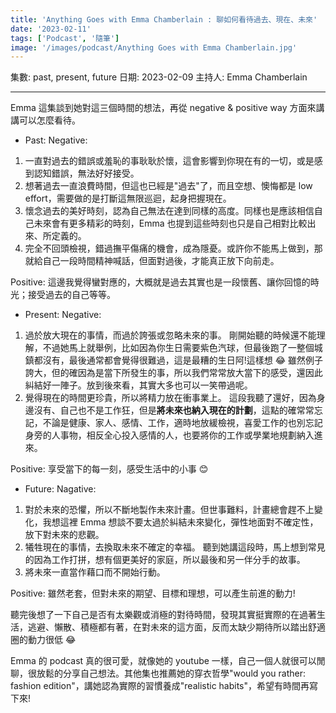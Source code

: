 ```yaml
---
title: 'Anything Goes with Emma Chamberlain : 聊如何看待過去、現在、未來'
date: '2023-02-11'
tags: ['Podcast', '隨筆']
image: '/images/podcast/Anything Goes with Emma Chamberlain.jpg'
---
```


集數: past, present, future
日期: 2023-02-09
主持人: Emma Chamberlain

---

Emma 這集談到她對這三個時間的想法，再從 negative & positive way 方面來講講可以怎麼看待。

- Past:
  Negative:

1. 一直對過去的錯誤或羞恥的事耿耿於懷，這會影響到你現在有的一切，或是感到認知錯誤，無法好好接受。
2. 想著過去一直浪費時間，但這也已經是"過去"了，而且空想、懊悔都是 low effort，需要做的是打斷這無限巡迴，起身把握現在。
3. 懷念過去的美好時刻，認為自己無法在達到同樣的高度。同樣也是應該相信自己未來會有更多精彩的時刻，Emma 也提到這些時刻也只是自己相對比較出來、所定義的。
4. 完全不回頭檢視，錯過撫平傷痛的機會，成為隱憂。或許你不能馬上做到，那就給自己一段時間精神喊話，但面對過後，才能真正放下向前走。

Positive:
這邊我覺得蠻對應的，大概就是過去其實也是一段懷舊、讓你回憶的時光；接受過去的自己等等。

- Present:
  Negative:

1. 過於放大現在的事情，而過於誇張或忽略未來的事。
   剛開始聽的時候還不能理解，不過她馬上就舉例，比如因為你生日需要紫色汽球，但最後跑了一整個城鎮都沒有，最後通常都會覺得很難過，這是最糟的生日阿!這樣想 😂
   雖然例子誇大，但的確因為是當下所發生的事，所以我們常常放大當下的感受，還因此糾結好一陣子。放到後來看，其實大多也可以一笑帶過呢。
2. 覺得現在的時間更珍貴，所以將精力放在衝事業上。
   這段我聽了還好，因為身邊沒有、自己也不是工作狂，但是**將未來也納入現在的計劃**，這點的確常常忘記，不論是健康、家人、感情、工作，適時地放緩檢視，喜愛工作的也別忘記身旁的人事物，相反全心投入感情的人，也要將你的工作或學業地規劃納入進來。

Positive:
享受當下的每一刻，感受生活中的小事 😊

- Future:
  Nagative:

1. 對於未來的恐懼，所以不斷地製作未來計畫。但世事難料，計畫總會趕不上變化，我想這裡 Emma 想談不要太過於糾結未來變化，彈性地面對不確定性，放下對未來的悲觀。
2. 犧牲現在的事情，去換取未來不確定的幸福。
   聽到她講這段時，馬上想到常見的因為工作打拼，想有個更美好的家庭，所以最後和另一伴分手的故事。
3. 將未來一直當作藉口而不開始行動。

Positive:
雖然老套，但對未來的期望、目標和理想，可以產生前進的動力!

聽完後想了一下自己是否有太樂觀或消極的對待時間，發現其實挺實際的在過著生活，逃避、懶散、積極都有著，在對未來的這方面，反而太缺少期待所以踏出舒適圈的動力很低 😂

Emma 的 podcast 真的很可愛，就像她的 youtube 一樣，自己一個人就很可以閒聊，很放鬆的分享自己想法。其他集也推薦她的穿衣哲學"would you rather: fashion edition"，講她認為實際的習慣養成"realistic habits"，希望有時間再寫下來!
